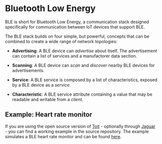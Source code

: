 # Bluetooth Low Energy

BLE is short for Bluetooth Low Energy, a communication stack designed specifically for communication between IoT devices
that support BLE.

The BLE stack builds on four simple, but powerful, concepts that can be combined to create a wide range of network topologies:

- **Advertising**: A BLE device can _advertise_ about itself. The advertisement can contain a list of services and a manufactorer data section.

- **Scanning**: A BLE device can _scan_ and _discover_ nearby BLE devices for advertisements.

- **Service**: A BLE service is composed by a list of characteristics, exposed by a BLE device as a _service_.

- **Characteristic**: A BLE service attribute containing a value that may be readable and writable from a _client_.

## Example: Heart rate monitor

If you are using the open source version of [Toit](https://github.com/toitlang/toit) - optionally 
through [Jaguar](https://github.com/toitlang/jaguar) - you can find a working example in the source 
repository. The example simulates a BLE heart rate monitor and can be 
found [here](https://github.com/toitlang/toit/blob/master/examples/ble/heart_rate.toit).
